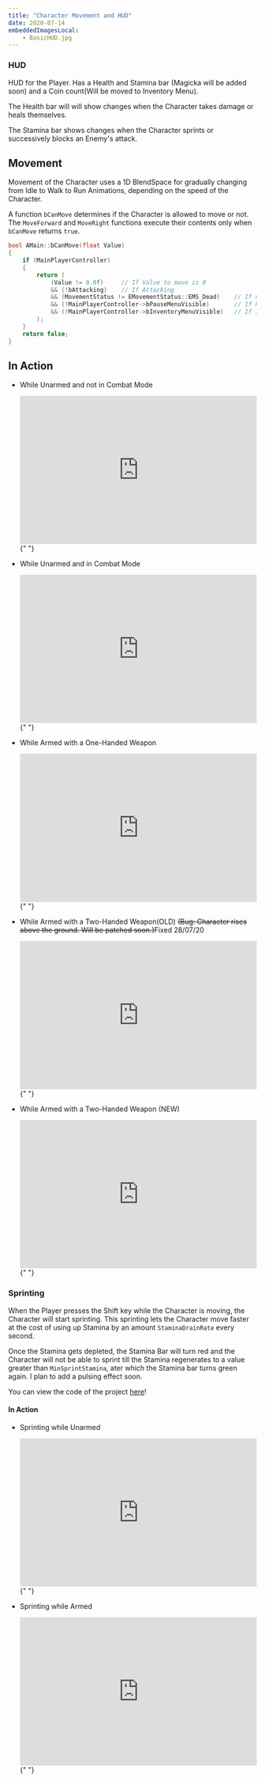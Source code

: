 ---
title: "Character Movement and HUD"
date: 2020-07-14
embeddedImagesLocal: 
	- BasicHUD.jpg
---


### HUD

HUD for the Player. Has a Health and Stamina bar (Magicka will be added soon) and a Coin count(Will be moved to Inventory Menu).

The Health bar will will show changes when the Character takes damage or heals themselves.

The Stamina bar shows changes when the Character sprints or successively blocks an Enemy's attack.

<GatsbyImage alt="BasicHUD.jpg" image={getImage(props.localImages[0])} />

<!-- <blockquote class="imgur-embed-pub" lang="en" data-id="SFPNkGe"><a href="https://imgur.com/SFPNkGe">View post on imgur.com</a></blockquote><script async src="//s.imgur.com/min/embed.js" charset="utf-8"></script> -->

## Movement

Movement of the Character uses a 1D BlendSpace for gradually changing from Idle to Walk to Run Animations,
depending on the speed of the Character.

A function `bCanMove` determines if the Character is allowed to move or not. The `MoveForward` and `MoveRight` functions execute
their contents only when `bCanMove` returns `true`.

```cpp
bool AMain::bCanMove(float Value)
{
	if (MainPlayerController)
	{
		return (
			(Value != 0.0f)		// If Value to move is 0
			&& (!bAttacking)	// If Attacking
			&& (MovementStatus != EMovementStatus::EMS_Dead)	// If not Dead
			&& (!MainPlayerController->bPauseMenuVisible)		// If Pause Menu Visible
			&& (!MainPlayerController->bInventoryMenuVisible)	// If Inventory Menu Visible
		);
	}
	return false;
}
```

## In Action

- While Unarmed and not in Combat Mode

  <iframe
    src="https://www.youtube.com/embed/vVXSP_3Dkjk"
    width="100%"
    height="300px"
    frameborder="0"
  >
    {" "}
  </iframe>{" "}

- While Unarmed and in Combat Mode

  <iframe
    src="https://www.youtube.com/embed/DEbCmu_ghQM"
    width="100%"
    height="300px"
    frameborder="0"
  >
    {" "}
  </iframe>{" "}

- While Armed with a One-Handed Weapon

  <iframe
    src="https://www.youtube.com/embed/pOGELCzg5UA"
    width="100%"
    height="300px"
    frameborder="0"
  >
    {" "}
  </iframe>{" "}

- While Armed with a Two-Handed Weapon(OLD) ~~(Bug: Character rises above the ground. Will be patched soon.)~~Fixed 28/07/20

  <iframe
    src="https://www.youtube.com/embed/jpWaXgGB_vg"
    width="100%"
    height="300px"
    frameborder="0"
  >
    {" "}
  </iframe>{" "}

- While Armed with a Two-Handed Weapon (NEW)
  <iframe
    src="https://www.youtube.com/embed/jpWaXgGB_vg"
    width="100%"
    height="300px"
    frameborder="0"
  >
    {" "}
  </iframe>{" "}

### Sprinting

When the Player presses the Shift key while the Character is moving, the Character will start sprinting. This sprinting
lets the Character move faster at the cost of using up Stamina by an amount `StaminaDrainRate` every second.

Once the Stamina gets depleted, the Stamina Bar will turn red and the Character will not be able to sprint till the Stamina regenerates to a value greater than
`MinSprintStamina`, ater which the Stamina bar turns green again. I plan to add a pulsing effect soon.

You can view the code of the project [here](https://github.com/1Gokul/MedievalCombatProject)!

#### In Action

- Sprinting while Unarmed

  <iframe
    src="https://www.youtube.com/embed/P1oTZ67NyiY"
    width="100%"
    height="300px"
    frameborder="0"
  >
    {" "}
  </iframe>{" "}

- Sprinting while Armed
  <iframe
    src="https://www.youtube.com/embed/gPQChIK7Wo0"
    width="100%"
    height="300px"
    frameborder="0"
  >
    {" "}
  </iframe>{" "}
